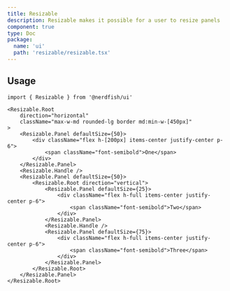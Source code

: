 ```yaml
---
title: Resizable
description: Resizable makes it possible for a user to resize panels
component: true
type: Doc
package:
  name: 'ui'
  path: 'resizable/resizable.tsx'
---
```


<ComponentExample src="/src/components/examples/resizable/demo.tsx">
	<ResizableDemo />
</ComponentExample>

## Usage

```tsx
import { Resizable } from '@nerdfish/ui'
```

```tsx
<Resizable.Root
	direction="horizontal"
	className="max-w-md rounded-lg border md:min-w-[450px]"
>
	<Resizable.Panel defaultSize={50}>
		<div className="flex h-[200px] items-center justify-center p-6">
			<span className="font-semibold">One</span>
		</div>
	</Resizable.Panel>
	<Resizable.Handle />
	<Resizable.Panel defaultSize={50}>
		<Resizable.Root direction="vertical">
			<Resizable.Panel defaultSize={25}>
				<div className="flex h-full items-center justify-center p-6">
					<span className="font-semibold">Two</span>
				</div>
			</Resizable.Panel>
			<Resizable.Handle />
			<Resizable.Panel defaultSize={75}>
				<div className="flex h-full items-center justify-center p-6">
					<span className="font-semibold">Three</span>
				</div>
			</Resizable.Panel>
		</Resizable.Root>
	</Resizable.Panel>
</Resizable.Root>
```
